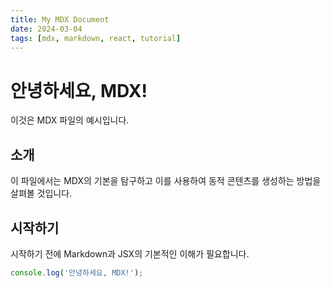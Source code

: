 ```yaml
---
title: My MDX Document
date: 2024-03-04
tags: [mdx, markdown, react, tutorial]
---
```


# 안녕하세요, MDX!

이것은 MDX 파일의 예시입니다.

## 소개

이 파일에서는 MDX의 기본을 탐구하고 이를 사용하여 동적 콘텐츠를 생성하는 방법을 살펴볼 것입니다.

## 시작하기

시작하기 전에 Markdown과 JSX의 기본적인 이해가 필요합니다.

```ts
console.log('안녕하세요, MDX!');
```
